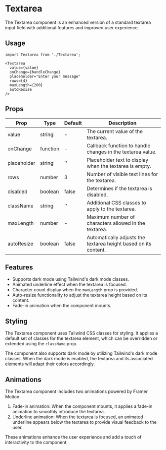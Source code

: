 # Textarea

The Textarea component is an enhanced version of a standard textarea input field with additional features and improved user experience.

## Usage

```tsx
import Textarea from './Textarea';

<Textarea
  value={value}
  onChange={handleChange}
  placeholder="Enter your message"
  rows={4}
  maxLength={200}
  autoResize
/>
```

## Props

| Prop        | Type       | Default | Description                                                                         |
| ----------- | ---------- | ------- | ----------------------------------------------------------------------------------- |
| value       | string     | -       | The current value of the textarea.                                                 |
| onChange    | function   | -       | Callback function to handle changes in the textarea value.                         |
| placeholder | string     | ''      | Placeholder text to display when the textarea is empty.                            |
| rows        | number     | 3       | Number of visible text lines for the textarea.                                     |
| disabled    | boolean    | false   | Determines if the textarea is disabled.                                            |
| className   | string     | ''      | Additional CSS classes to apply to the textarea.                                   |
| maxLength   | number     | -       | Maximum number of characters allowed in the textarea.                              |
| autoResize  | boolean    | false   | Automatically adjusts the textarea height based on its content.                    |

## Features

- Supports dark mode using Tailwind's dark mode classes.
- Animated underline effect when the textarea is focused.
- Character count display when the `maxLength` prop is provided.
- Auto-resize functionality to adjust the textarea height based on its content.
- Fade-in animation when the component mounts.

## Styling

The Textarea component uses Tailwind CSS classes for styling. It applies a default set of classes for the textarea element, which can be overridden or extended using the `className` prop.

The component also supports dark mode by utilizing Tailwind's dark mode classes. When the dark mode is enabled, the textarea and its associated elements will adapt their colors accordingly.

## Animations

The Textarea component includes two animations powered by Framer Motion:

1. Fade-in animation: When the component mounts, it applies a fade-in animation to smoothly introduce the textarea.
2. Underline animation: When the textarea is focused, an animated underline appears below the textarea to provide visual feedback to the user.

These animations enhance the user experience and add a touch of interactivity to the component.